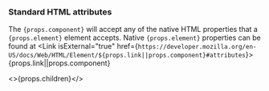 
### Standard HTML attributes

The <code>{props.component}</code> will accept any of the native HTML properties that a <code>{props.element}</code> element accepts.
Native <code>{props.element}</code> properties can be found at <Link isExternal="true" href={`https://developer.mozilla.org/en-US/docs/Web/HTML/Element/${props.link||props.component}#attributes`}>{props.link||props.component}</Link>

<>{props.children}</>
